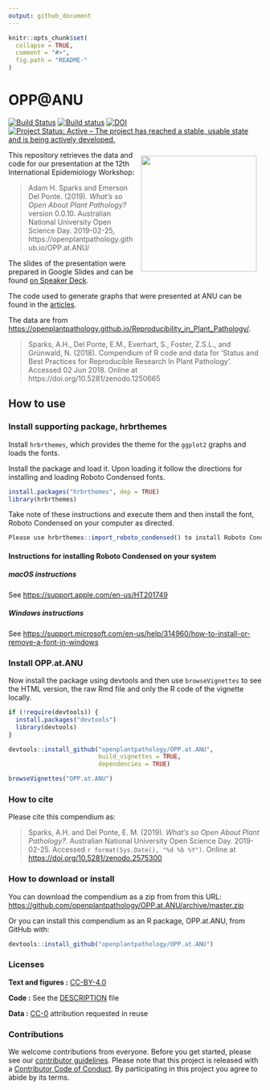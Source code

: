 ```yaml
---
output: github_document
---
```


<!-- README.md is generated from README.Rmd. Please edit that file -->

```r
knitr::opts_chunk$set(
  collapse = TRUE,
  comment = "#>",
  fig.path = "README-"
)
```

# OPP@ANU

[![Build Status](https://travis-ci.org/openplantpathology/OPP.at.ANU.svg?branch=master)](https://travis-ci.org/openplantpathology/OPP.at.ANU)
[![Build status](https://ci.appveyor.com/api/projects/status/lrr3puyl7cpo9ydu/branch/master?svg=true)](https://ci.appveyor.com/project/adamhsparks/opp-at-anu/branch/master)
[![DOI](https://zenodo.org/badge/172012900.svg)](https://zenodo.org/badge/latestdoi/172012900)
[![Project Status: Active – The project has reached a stable, usable state and is being actively developed.](http://www.repostatus.org/badges/latest/active.svg)](http://www.repostatus.org/#active)

<img align="right" width=230 style = "margin:10px; border: 0" src="man/figures/logo.png"> This repository retrieves the data
and code for our presentation at the 12th International Epidemiology Workshop:

> Adam H. Sparks and Emerson Del Ponte. (2019). _What's so Open About Plant Pathology?_ version 0.0.10. Australian National University Open Science Day. 2019-02-25, https://openplantpathology.github.io/OPP.at.ANU/

The slides of the presentation were prepared in Google Slides and can be found [on Speaker Deck](https://speakerdeck.com/adamhsparks/whats-so-open-about-plant-pathology).

The code used to generate graphs that were presented at ANU can be found in
the [articles](https://openplantpathology.github.io/OPP.at.ANU/articles/sparks-anu-graphs-for-open-science-presentation.html).

The data are from <https://openplantpathology.github.io/Reproducibility_in_Plant_Pathology/>.

> Sparks, A.H., Del Ponte, E.M., Everhart, S., Foster, Z.S.L., and Grünwald, N. (2018). Compendium of R code and data for ‘Status and Best Practices for Reproducible Research In Plant Pathology’. Accessed 02 Jun 2018. Online at https://doi.org/10.5281/zenodo.1250665

## How to use

### Install supporting package, hrbrthemes

Install `hrbrthemes`, which provides the theme for the `ggplot2` graphs and
loads the fonts.

Install the package and load it. Upon loading it follow the directions for
installing and loading Roboto Condensed fonts.

```r
install.packages("hrbrthemes", dep = TRUE)
library(hrbrthemes)
```

Take note of these instructions and execute them and then install the font,
Roboto Condensed on your computer as directed.

```r
Please use hrbrthemes::import_roboto_condensed() to install Roboto Condensed
```

#### Instructions for installing Roboto Condensed on your system

##### macOS instructions

See <https://support.apple.com/en-us/HT201749>

##### Windows instructions

See <https://support.microsoft.com/en-us/help/314960/how-to-install-or-remove-a-font-in-windows>

### Install OPP.at.ANU

Now install the package using devtools and then use `browseVignettes` to see the
HTML version, the raw Rmd file and only the R code of the vignette locally.

```r
if (!require(devtools)) {
  install.packages("devtools")
  library(devtools)
}

devtools::install_github("openplantpathology/OPP.at.ANU",
                         build_vignettes = TRUE,
                         dependencies = TRUE)

browseVignettes("OPP.at.ANU")
```

### How to cite

Please cite this compendium as:

>  Sparks, A.H. and Del Ponte, E. M. (2019). _What's so Open About Plant Pathology?_. Australian National University Open Science Day. 2019-02-25. Accessed `r format(Sys.Date(), "%d %b %Y")`. Online at <https://doi.org/10.5281/zenodo.2575300>

### How to download or install

You can download the compendium as a zip from from this URL: <https://github.com/openplantpathology/OPP.at.ANU/archive/master.zip>

Or you can install this compendium as an R package, OPP.at.ANU, from GitHub with:
```r
devtools::install_github("openplantpathology/OPP.at.ANU")
````

### Licenses

**Text and figures :**  [CC-BY-4.0](http://creativecommons.org/licenses/by/4.0/)

**Code :** See the [DESCRIPTION](DESCRIPTION) file

**Data :** [CC-0](http://creativecommons.org/publicdomain/zero/1.0/) attribution requested in reuse

### Contributions

We welcome contributions from everyone. Before you get started, please see our [contributor guidelines](CONTRIBUTING.md). Please note that this project is released with a [Contributor Code of Conduct](CONDUCT.md). By participating in this project you agree to abide by its terms.

